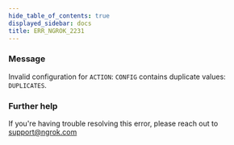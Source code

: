 ```yaml
---
hide_table_of_contents: true
displayed_sidebar: docs
title: ERR_NGROK_2231
---
```




### Message

Invalid configuration for `ACTION`: `CONFIG` contains duplicate values: `DUPLICATES`.

<ErrorDetails error="err_ngrok_2231" />

### Further help

If you're having trouble resolving this error, please reach out to [support@ngrok.com](mailto:support@ngrok.com?subject=Help%20with%20ERR_NGROK_2231)
